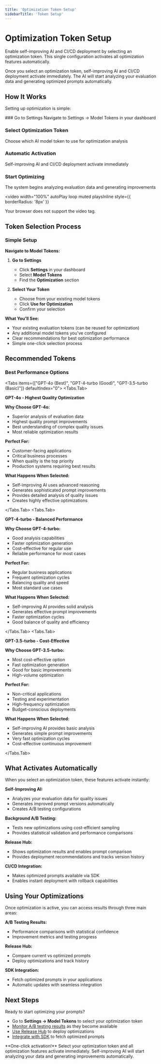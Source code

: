 ```yaml
---
title: 'Optimization Token Setup'
sidebarTitle: 'Token Setup'
---
```



# Optimization Token Setup

Enable self-improving AI and CI/CD deployment by selecting an optimization token. This single configuration activates all optimization features automatically.

<Callout type="info">
  Once you select an optimization token, self-improving AI and CI/CD deployment activate immediately. The AI will start analyzing your evaluation data and generating optimized prompts automatically.
</Callout>

## How It Works

Setting up optimization is simple:

<Steps>
### Go to Settings
Navigate to Settings → Model Tokens in your dashboard

### Select Optimization Token
Choose which AI model token to use for optimization analysis

### Automatic Activation
Self-improving AI and CI/CD deployment activate immediately

### Start Optimizing
The system begins analyzing evaluation data and generating improvements
</Steps>

<video 
  width="100%" 
  autoPlay 
  loop 
  muted 
  playsInline
  style={{ borderRadius: '8px' }}
>
  <source src="/assets/quickstart/model_token.mp4" type="video/mp4" />
  Your browser does not support the video tag.
</video>

## Token Selection Process

### Simple Setup

**Navigate to Model Tokens:**

1. **Go to Settings**
   - Click **Settings** in your dashboard
   - Select **Model Tokens**
   - Find the **Optimization** section

2. **Select Your Token**
   - Choose from your existing model tokens
   - Click **Use for Optimization**
   - Confirm your selection

**What You'll See:**
- Your existing evaluation tokens (can be reused for optimization)
- Any additional model tokens you've configured
- Clear recommendations for best optimization performance
- Simple one-click selection process

## Recommended Tokens

### Best Performance Options

<Tabs items={["GPT-4o (Best)", "GPT-4-turbo (Good)", "GPT-3.5-turbo (Basic)"]} defaultIndex="0">
<Tabs.Tab>

**GPT-4o - Highest Quality Optimization**

**Why Choose GPT-4o:**
- Superior analysis of evaluation data
- Highest quality prompt improvements
- Best understanding of complex quality issues
- Most reliable optimization results

**Perfect For:**
- Customer-facing applications
- Critical business processes
- When quality is the top priority
- Production systems requiring best results

**What Happens When Selected:**
- Self-improving AI uses advanced reasoning
- Generates sophisticated prompt improvements
- Provides detailed analysis of quality issues
- Creates highly effective optimizations

</Tabs.Tab>
<Tabs.Tab>

**GPT-4-turbo - Balanced Performance**

**Why Choose GPT-4-turbo:**
- Good analysis capabilities
- Faster optimization generation
- Cost-effective for regular use
- Reliable performance for most cases

**Perfect For:**
- Regular business applications
- Frequent optimization cycles
- Balancing quality and speed
- Most standard use cases

**What Happens When Selected:**
- Self-improving AI provides solid analysis
- Generates effective prompt improvements
- Faster optimization cycles
- Good balance of quality and efficiency

</Tabs.Tab>
<Tabs.Tab>

**GPT-3.5-turbo - Cost-Effective**

**Why Choose GPT-3.5-turbo:**
- Most cost-effective option
- Fast optimization generation
- Good for basic improvements
- High-volume optimization

**Perfect For:**
- Non-critical applications
- Testing and experimentation
- High-frequency optimization
- Budget-conscious deployments

**What Happens When Selected:**
- Self-improving AI provides basic analysis
- Generates simple prompt improvements
- Very fast optimization cycles
- Cost-effective continuous improvement

</Tabs.Tab>
</Tabs>

## What Activates Automatically

When you select an optimization token, these features activate instantly:

**Self-Improving AI:**
- Analyzes your evaluation data for quality issues
- Generates improved prompt versions automatically
- Creates A/B testing configurations

**Background A/B Testing:**
- Tests new optimizations using cost-efficient sampling
- Provides statistical validation and performance comparisons

**Release Hub:**
- Shows optimization results and enables prompt comparison
- Provides deployment recommendations and tracks version history

**CI/CD Integration:**
- Makes optimized prompts available via SDK
- Enables instant deployment with rollback capabilities

## Using Your Optimizations

Once optimization is active, you can access results through three main areas:

**A/B Testing Results:**
- Performance comparisons with statistical confidence
- Improvement metrics and testing progress

**Release Hub:**
- Compare current vs optimized prompts
- Deploy optimizations and track history

**SDK Integration:**
- Fetch optimized prompts in your applications
- Automatic updates with seamless integration

## Next Steps

Ready to start optimizing your prompts?

- Go to **Settings → Model Tokens** to select your optimization token
- [Monitor A/B testing results](/optimization/optimization_features/ab_testing) as they become available
- [Use Release Hub](/optimization/guide/release_hub) to deploy optimizations
- [Integrate with SDK](/optimization/optimization_features/cicd_deployment) to fetch optimized prompts

<Callout type="success">
  **One-click activation!** Select your optimization token and all optimization features activate immediately. Self-improving AI will start analyzing your data and generating improvements automatically.
</Callout> 